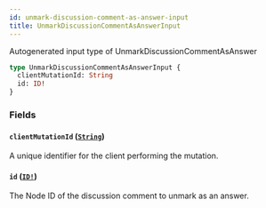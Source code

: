 ```yaml
---
id: unmark-discussion-comment-as-answer-input
title: UnmarkDiscussionCommentAsAnswerInput
---
```


Autogenerated input type of UnmarkDiscussionCommentAsAnswer

```graphql
type UnmarkDiscussionCommentAsAnswerInput {
  clientMutationId: String
  id: ID!
}
```

### Fields

#### `clientMutationId` ([`String`](/docs/api/scalars/string))

A unique identifier for the client performing the mutation.

#### `id` ([`ID!`](/docs/api/scalars/id))

The Node ID of the discussion comment to unmark as an answer.
